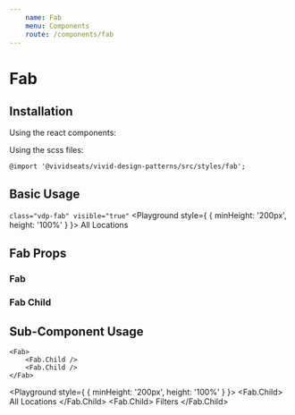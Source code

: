 ```yaml
---
    name: Fab
    menu: Components
    route: /components/fab
---
```




# Fab
## Installation
Using the react components:


Using the scss files:

    @import '@vividseats/vivid-design-patterns/src/styles/fab';

## Basic Usage
`class="vdp-fab" visible="true"`
<Playground style={ { minHeight: '200px', height: '100%' } }>
    <Fab visible={true}>
        <span>All Locations</span>
    </Fab>
</Playground>

## Fab Props
### Fab
<PropsTable of={Fab}/>

### Fab Child
<PropsTable of={Fab.Child}/>

## Sub-Component Usage
```
<Fab>
    <Fab.Child />
    <Fab.Child />
</Fab>
```
<Playground style={ { minHeight: '200px', height: '100%' } }>
    <Fab>
        <Fab.Child>
            <Icon type="location" />
            All Locations
        </Fab.Child>
        <Fab.Child>
            <Icon type="filter" />
            Filters
        </Fab.Child>
    </Fab>
</Playground>

